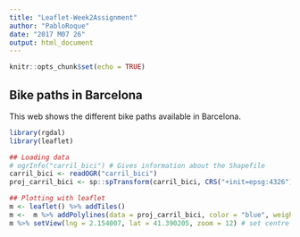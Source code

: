 ---
title: "Leaflet-Week2Assignment"
author: "PabloRoque"
date: "2017 M07 26"
output: html_document
---

```{r setup, include=FALSE, echo = FALSE, message=FALSE, warning=FALSE}
knitr::opts_chunk$set(echo = TRUE)
```

## Bike paths in Barcelona

This web shows the different bike paths available in Barcelona.

```{r, eval=TRUE, results="hide", echo = FALSE, message=FALSE, warning=FALSE}
library(rgdal)
library(leaflet)

## Loading data
# ogrInfo("carril_bici") # Gives information about the Shapefile
carril_bici <- readOGR("carril_bici")
proj_carril_bici <- sp::spTransform(carril_bici, CRS("+init=epsg:4326"))
```

```{r, eval=TRUE, echo = FALSE, message=FALSE, warning=FALSE}
## Plotting with leaflet
m <- leaflet() %>% addTiles()
m <-  m %>% addPolylines(data = proj_carril_bici, color = "blue", weight = 4)
m %>% setView(lng = 2.154007, lat = 41.390205, zoom = 12) # set centre and extent of map
```

